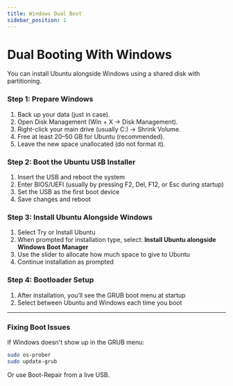 ```yaml
---
title: Windows Dual Boot
sidebar_position: 1
---
```



# Dual Booting With Windows

You can install Ubuntu alongside Windows using a shared disk with partitioning.

### Step 1: Prepare Windows

1. Back up your data (just in case).
2. Open Disk Management (Win + X → Disk Management).
3. Right-click your main drive (usually C:) → Shrink Volume.
4. Free at least 20–50 GB for Ubuntu (recommended).
5. Leave the new space unallocated (do not format it).

### Step 2: Boot the Ubuntu USB Installer

1. Insert the USB and reboot the system
2. Enter BIOS/UEFI (usually by pressing F2, Del, F12, or Esc during startup)
3. Set the USB as the first boot device
4. Save changes and reboot

### Step 3: Install Ubuntu Alongside Windows

1. Select Try or Install Ubuntu
2. When prompted for installation type, select: **Install Ubuntu alongside Windows Boot Manager**
3. Use the slider to allocate how much space to give to Ubuntu
4. Continue installation as prompted

### Step 4: Bootloader Setup

1. After installation, you’ll see the GRUB boot menu at startup
2. Select between Ubuntu and Windows each time you boot

---

### Fixing Boot Issues

If Windows doesn't show up in the GRUB menu:

```bash
sudo os-prober
sudo update-grub
```

Or use Boot-Repair from a live USB.